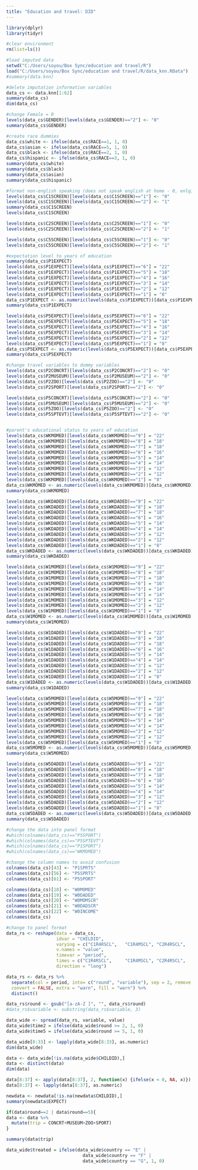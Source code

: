 ```yaml
---
title: "Education and travel: DID"
---
```


```r
library(dplyr)
library(tidyr)
```


```r
#clear environment
rm(list=ls())

#load imputed data
setwd("C:/Users/soyou/Box Sync/education and travel/R")
load("C:/Users/soyou/Box Sync/education and travel/R/data_knn.RData")
#summary(data.knn)

#delete imputation information variables
data_cs <- data.knn[1:62]
summary(data_cs)
dim(data_cs)
```


```r
#change Female = 0
levels(data_cs$GENDER)[levels(data_cs$GENDER)=="2"] <- "0"
summary(data_cs$GENDER)

#create race dummies
data_cs$white <- ifelse(data_cs$RACE==1, 1, 0)
data_cs$asian <- ifelse(data_cs$RACE==5, 1, 0)
data_cs$black <- ifelse(data_cs$RACE==2, 1, 0)
data_cs$hispanic <- ifelse(data_cs$RACE==3, 1, 0)
summary(data_cs$white)
summary(data_cs$black)
summary(data_cs$asian)
summary(data_cs$hispanic)

#format non-english speaking (does not speak english at home - 0, enlgish at home - 1)
levels(data_cs$C1SCREEN)[levels(data_cs$C1SCREEN)=="1"] <- "0"
levels(data_cs$C1SCREEN)[levels(data_cs$C1SCREEN)=="2"] <- "1"
summary(data_cs$C1SCREEN)
levels(data_cs$C1SCREEN)

levels(data_cs$C2SCREEN)[levels(data_cs$C2SCREEN)=="1"] <- "0"
levels(data_cs$C2SCREEN)[levels(data_cs$C2SCREEN)=="2"] <- "1"

levels(data_cs$C5SCREEN)[levels(data_cs$C5SCREEN)=="1"] <- "0"
levels(data_cs$C5SCREEN)[levels(data_cs$C5SCREEN)=="2"] <- "1"

#expectation level to years of education
summary(data_cs$P1EXPECT)
levels(data_cs$P1EXPECT)[levels(data_cs$P1EXPECT)=="6"] = "22"
levels(data_cs$P1EXPECT)[levels(data_cs$P1EXPECT)=="5"] = "18"
levels(data_cs$P1EXPECT)[levels(data_cs$P1EXPECT)=="4"] = "16"
levels(data_cs$P1EXPECT)[levels(data_cs$P1EXPECT)=="3"] = "14"
levels(data_cs$P1EXPECT)[levels(data_cs$P1EXPECT)=="2"] = "12"
levels(data_cs$P1EXPECT)[levels(data_cs$P1EXPECT)=="1"] = "8"
data_cs$P1EXPECT <- as.numeric(levels(data_cs$P1EXPECT))[data_cs$P1EXPECT]
summary(data_cs$P1EXPECT)

levels(data_cs$P5EXPECT)[levels(data_cs$P5EXPECT)=="6"] = "22"
levels(data_cs$P5EXPECT)[levels(data_cs$P5EXPECT)=="5"] = "18"
levels(data_cs$P5EXPECT)[levels(data_cs$P5EXPECT)=="4"] = "16"
levels(data_cs$P5EXPECT)[levels(data_cs$P5EXPECT)=="3"] = "14"
levels(data_cs$P5EXPECT)[levels(data_cs$P5EXPECT)=="2"] = "12"
levels(data_cs$P5EXPECT)[levels(data_cs$P5EXPECT)=="1"] = "8"
data_cs$P5EXPECT <- as.numeric(levels(data_cs$P5EXPECT))[data_cs$P5EXPECT]
summary(data_cs$P5EXPECT)

#change travel variables to dummy variables
levels(data_cs$P2CONCRT)[levels(data_cs$P2CONCRT)=="2"] <- "0"
levels(data_cs$P2MUSEUM)[levels(data_cs$P2MUSEUM)=="2"] <- "0"
levels(data_cs$P2ZOO)[levels(data_cs$P2ZOO)=="2"] <- "0"
levels(data_cs$P2SPORT)[levels(data_cs$P2SPORT)=="2"] <- "0"

levels(data_cs$P5CONCRT)[levels(data_cs$P5CONCRT)=="2"] <- "0"
levels(data_cs$P5MUSEUM)[levels(data_cs$P5MUSEUM)=="2"] <- "0"
levels(data_cs$P5ZOO)[levels(data_cs$P5ZOO)=="2"] <- "0"
levels(data_cs$P5SPTEVT)[levels(data_cs$P5SPTEVT)=="2"] <- "0"


#parent's educational status to years of education
levels(data_cs$WKMOMED)[levels(data_cs$WKMOMED)=="9"] = "22"
levels(data_cs$WKMOMED)[levels(data_cs$WKMOMED)=="8"] = "18"
levels(data_cs$WKMOMED)[levels(data_cs$WKMOMED)=="7"] = "18"
levels(data_cs$WKMOMED)[levels(data_cs$WKMOMED)=="6"] = "16"
levels(data_cs$WKMOMED)[levels(data_cs$WKMOMED)=="5"] = "14"
levels(data_cs$WKMOMED)[levels(data_cs$WKMOMED)=="4"] = "14"
levels(data_cs$WKMOMED)[levels(data_cs$WKMOMED)=="3"] = "12"
levels(data_cs$WKMOMED)[levels(data_cs$WKMOMED)=="2"] = "12"
levels(data_cs$WKMOMED)[levels(data_cs$WKMOMED)=="1"] = "8"
data_cs$WKMOMED <- as.numeric(levels(data_cs$WKMOMED))[data_cs$WKMOMED]
summary(data_cs$WKMOMED)

levels(data_cs$WKDADED)[levels(data_cs$WKDADED)=="9"] = "22"
levels(data_cs$WKDADED)[levels(data_cs$WKDADED)=="8"] = "18"
levels(data_cs$WKDADED)[levels(data_cs$WKDADED)=="7"] = "18"
levels(data_cs$WKDADED)[levels(data_cs$WKDADED)=="6"] = "16"
levels(data_cs$WKDADED)[levels(data_cs$WKDADED)=="5"] = "14"
levels(data_cs$WKDADED)[levels(data_cs$WKDADED)=="4"] = "14"
levels(data_cs$WKDADED)[levels(data_cs$WKDADED)=="3"] = "12"
levels(data_cs$WKDADED)[levels(data_cs$WKDADED)=="2"] = "12"
levels(data_cs$WKDADED)[levels(data_cs$WKDADED)=="1"] = "8"
data_cs$WKDADED <- as.numeric(levels(data_cs$WKDADED))[data_cs$WKDADED]
summary(data_cs$WKDADED)

levels(data_cs$W1MOMED)[levels(data_cs$W1MOMED)=="9"] = "22"
levels(data_cs$W1MOMED)[levels(data_cs$W1MOMED)=="8"] = "18"
levels(data_cs$W1MOMED)[levels(data_cs$W1MOMED)=="7"] = "18"
levels(data_cs$W1MOMED)[levels(data_cs$W1MOMED)=="6"] = "16"
levels(data_cs$W1MOMED)[levels(data_cs$W1MOMED)=="5"] = "14"
levels(data_cs$W1MOMED)[levels(data_cs$W1MOMED)=="4"] = "14"
levels(data_cs$W1MOMED)[levels(data_cs$W1MOMED)=="3"] = "12"
levels(data_cs$W1MOMED)[levels(data_cs$W1MOMED)=="2"] = "12"
levels(data_cs$W1MOMED)[levels(data_cs$W1MOMED)=="1"] = "8"
data_cs$W1MOMED <- as.numeric(levels(data_cs$W1MOMED))[data_cs$W1MOMED]
summary(data_cs$W1MOMED)

levels(data_cs$W1DADED)[levels(data_cs$W1DADED)=="9"] = "22"
levels(data_cs$W1DADED)[levels(data_cs$W1DADED)=="8"] = "18"
levels(data_cs$W1DADED)[levels(data_cs$W1DADED)=="7"] = "18"
levels(data_cs$W1DADED)[levels(data_cs$W1DADED)=="6"] = "16"
levels(data_cs$W1DADED)[levels(data_cs$W1DADED)=="5"] = "14"
levels(data_cs$W1DADED)[levels(data_cs$W1DADED)=="4"] = "14"
levels(data_cs$W1DADED)[levels(data_cs$W1DADED)=="3"] = "12"
levels(data_cs$W1DADED)[levels(data_cs$W1DADED)=="2"] = "12"
levels(data_cs$W1DADED)[levels(data_cs$W1DADED)=="1"] = "8"
data_cs$W1DADED <- as.numeric(levels(data_cs$W1DADED))[data_cs$W1DADED]
summary(data_cs$W1DADED)

levels(data_cs$W5MOMED)[levels(data_cs$W5MOMED)=="9"] = "22"
levels(data_cs$W5MOMED)[levels(data_cs$W5MOMED)=="8"] = "18"
levels(data_cs$W5MOMED)[levels(data_cs$W5MOMED)=="7"] = "18"
levels(data_cs$W5MOMED)[levels(data_cs$W5MOMED)=="6"] = "16"
levels(data_cs$W5MOMED)[levels(data_cs$W5MOMED)=="5"] = "14"
levels(data_cs$W5MOMED)[levels(data_cs$W5MOMED)=="4"] = "14"
levels(data_cs$W5MOMED)[levels(data_cs$W5MOMED)=="3"] = "12"
levels(data_cs$W5MOMED)[levels(data_cs$W5MOMED)=="2"] = "12"
levels(data_cs$W5MOMED)[levels(data_cs$W5MOMED)=="1"] = "8"
data_cs$W5MOMED <- as.numeric(levels(data_cs$W5MOMED))[data_cs$W5MOMED]
summary(data_cs$W5MOMED)

levels(data_cs$W5DADED)[levels(data_cs$W5DADED)=="9"] = "22"
levels(data_cs$W5DADED)[levels(data_cs$W5DADED)=="8"] = "18"
levels(data_cs$W5DADED)[levels(data_cs$W5DADED)=="7"] = "18"
levels(data_cs$W5DADED)[levels(data_cs$W5DADED)=="6"] = "16"
levels(data_cs$W5DADED)[levels(data_cs$W5DADED)=="5"] = "14"
levels(data_cs$W5DADED)[levels(data_cs$W5DADED)=="4"] = "14"
levels(data_cs$W5DADED)[levels(data_cs$W5DADED)=="3"] = "12"
levels(data_cs$W5DADED)[levels(data_cs$W5DADED)=="2"] = "12"
levels(data_cs$W5DADED)[levels(data_cs$W5DADED)=="1"] = "8"
data_cs$W5DADED <- as.numeric(levels(data_cs$W5DADED))[data_cs$W5DADED]
summary(data_cs$W5DADED)
```

```r
#change the data into panel format
#which(colnames(data_cs)=="P5SPORT")
#which(colnames(data_cs)=="P5SPTEVT")
#which(colnames(data_cs)=="P1SPORT")
#which(colnames(data_cs)=="WKMOMED")

#change the column names to avoid confusion
colnames(data_cs)[43] <- "P1SPRTS"
colnames(data_cs)[56] <- "P5SPRTS"
colnames(data_cs)[61] <- "P5SPORT"

colnames(data_cs)[18] <- "W0MOMED"
colnames(data_cs)[19] <- "W0DADED"
colnames(data_cs)[20] <- "W0MOMSCR"
colnames(data_cs)[21] <- "W0DADSCR"
colnames(data_cs)[22] <- "W0INCOME"
colnames(data_cs)

#change to panel format
data_rs <- reshape(data = data_cs, 
                   idvar = "CHILDID", 
                   varying = c("C1R4RSCL", 	 "C1R4MSCL", "C2R4RSCL", 	"C2R4MSCL", 	"C5R4RSCL", 	"C5R4MSCL", 	"T1LEARN", 	"T2LEARN", 	"T4LEARN", 	"T5LEARN", 	"W0MOMED", "W0DADED", 	"W0MOMSCR", 	"W0DADSCR", 	"W0INCOME", 	"W1MOMED", 	"W1DADED", 	"W1MOMSCR", 	"W1DADSCR", 	"W1INCOME", "W5MOMED", 	"W5DADED", 	"W5MOMSCR", 	"W5DADSCR", 	"C1SCREEN", 	"C2SCREEN", 	"C5SCREEN", 	"P1EXPECT", 	"P1READBO", "P1TELLST", 	"P1SINGSO", 	"P1HELPAR", 	"P1GAMES", 	"P1NATURE", 	"P1BUILD", 	"P1SPRTS", 	"P2CONCRT", 	"P2MUSEUM", "P2ZOO", 	"P2SPORT", 	"P2INCOME", 	"P5EXPECT", 	"P5TELLST", 	"P5SINGSO", 	"P5HELPAR", 	"P5GAMES", 	"P5NATURE", "P5BUILD", 	"P5SPRTS", 	"P5READBO", 	"P5CONCRT", 	"P5MUSEUM", 	"P5ZOO", 	"P5SPORT", 	"P5TINCTH"), 
                   v.names = "value",
                   timevar = "period", 
                   times = c("C1R4RSCL", 	 "C1R4MSCL", "C2R4RSCL", 	"C2R4MSCL", 	"C5R4RSCL", 	"C5R4MSCL", 	"T1LEARN", 	"T2LEARN", 	"T4LEARN", 	"T5LEARN", 	"W0MOMED", "W0DADED", 	"W0MOMSCR", 	"W0DADSCR", 	"W0INCOME", 	"W1MOMED", 	"W1DADED", 	"W1MOMSCR", 	"W1DADSCR", 	"W1INCOME", "W5MOMED", 	"W5DADED", 	"W5MOMSCR", 	"W5DADSCR", 	"C1SCREEN", 	"C2SCREEN", 	"C5SCREEN", 	"P1EXPECT", 	"P1READBO", "P1TELLST", 	"P1SINGSO", 	"P1HELPAR", 	"P1GAMES", 	"P1NATURE", 	"P1BUILD", 	"P1SPRTS", 	"P2CONCRT", 	"P2MUSEUM", "P2ZOO", 	"P2SPORT", 	"P2INCOME", 	"P5EXPECT", 	"P5TELLST", 	"P5SINGSO", 	"P5HELPAR", 	"P5GAMES", 	"P5NATURE", "P5BUILD", 	"P5SPRTS", 	"P5READBO", 	"P5CONCRT", 	"P5MUSEUM", 	"P5ZOO", 	"P5SPORT", 	"P5TINCTH"), 
                   direction = "long")

data_rs <- data_rs %>% 
  separate(col = period, into= c("round", "variable"), sep = 2, remove = TRUE,
  convert = FALSE, extra = "warn", fill = "warn") %>%
  distinct()

data_rs$round <- gsub("[a-zA-Z ]", "", data_rs$round)
#data_rs$variable <- substring(data_rs$variable, 3)
```

```r
data_wide <- spread(data_rs, variable, value)
data_wide$time2 = ifelse(data_wide$round >= 2, 1, 0)
data_wide$time5 = ifelse(data_wide$round >= 5, 1, 0)

data_wide[8:33] <- lapply(data_wide[8:33], as.numeric)
dim(data_wide)

data <- data_wide[!is.na(data_wide$CHILDID),]
data <- distinct(data)
dim(data)
```

```r
data[8:37] <- apply(data[8:37], 2, function(x) {ifelse(x < 0, NA, x)}) 
data[8:37] <- lapply(data[8:37], as.numeric)

newdata <- newdata[!is.na(newdata$CHILDID),]
summary(newdata$EXPECT)

if(data$round==2 | data$round==5){
data <- data %>%
  mutate(trip = CONCRT+MUSEUM+ZOO+SPORT)
}

summary(data$trip)

data_wide$treated = ifelse(data_wide$country == "E" |
                             data_wide$country == "F" |
                             data_wide$country == "G", 1, 0)
```


